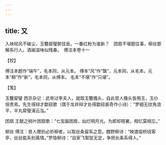 ```yaml
---
---
---
```

title: 又
---







入袂轻风不破尘，玉簪犀璧醉佳辰。一番红粉为谁新？　团扇不堪题往事，柳丝那解系行人。酒阑滋味似残春。　傅注本卷十一





【校】


傅注本题作“端午”，毛本同，从元本。 傅本“风”作“飘”，元本同，从毛本。元本“柳”作“新”，毛本同，从傅本。 毛本“不堪”作“只堪”。





【笺】


玉簪犀璧 西京杂记：武帝过李夫人，就取玉簪搔头，自此宫人搔头皆用玉，玉价倍贵焉。先生得辩才歙砚歌（偶于龙井辩才处得歙砚甚奇作小诗）：“罗细无纹角浪平，半丸犀璧浦云泓。”

团扇 王献之桃叶团扇歌：“七宝画团扇，灿烂明月光。为郎却暄暑，相忆莫相忘。”

柳丝 傅注：昔人赠别必折柳者，以取丝条留系之意。魏野柳诗：“映渡临桥绕客亭，丝丝能系别离情。”罗隐柳诗：“自家飞絮犹无定，争把长条系得人。”
